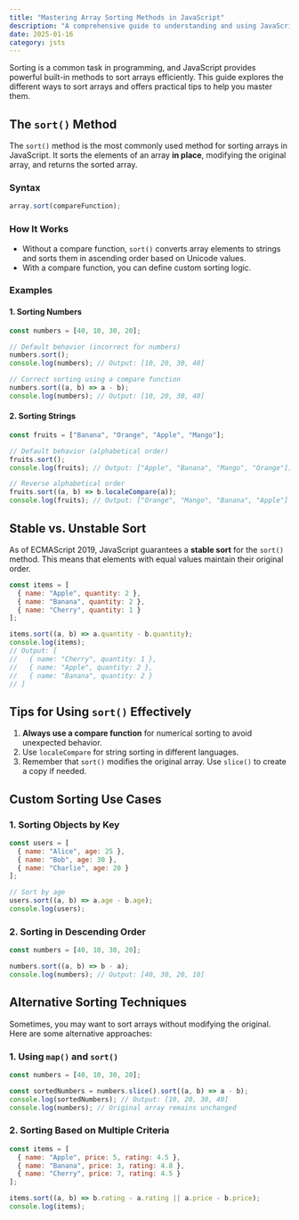 ```yaml
---
title: "Mastering Array Sorting Methods in JavaScript"
description: "A comprehensive guide to understanding and using JavaScript's array sorting methods."
date: 2025-01-16
category: jsts
---
```


Sorting is a common task in programming, and JavaScript provides powerful built-in methods to sort arrays efficiently. This guide explores the different ways to sort arrays and offers practical tips to help you master them.

## The `sort()` Method

The `sort()` method is the most commonly used method for sorting arrays in JavaScript. It sorts the elements of an array **in place**, modifying the original array, and returns the sorted array.

### Syntax

```javascript
array.sort(compareFunction);
```

### How It Works

- Without a compare function, `sort()` converts array elements to strings and sorts them in ascending order based on Unicode values.
- With a compare function, you can define custom sorting logic.

### Examples

#### 1. Sorting Numbers

```javascript
const numbers = [40, 10, 30, 20];

// Default behavior (incorrect for numbers)
numbers.sort();
console.log(numbers); // Output: [10, 20, 30, 40]

// Correct sorting using a compare function
numbers.sort((a, b) => a - b);
console.log(numbers); // Output: [10, 20, 30, 40]
```

#### 2. Sorting Strings

```javascript
const fruits = ["Banana", "Orange", "Apple", "Mango"];

// Default behavior (alphabetical order)
fruits.sort();
console.log(fruits); // Output: ["Apple", "Banana", "Mango", "Orange"];

// Reverse alphabetical order
fruits.sort((a, b) => b.localeCompare(a));
console.log(fruits); // Output: ["Orange", "Mango", "Banana", "Apple"]
```

## Stable vs. Unstable Sort

As of ECMAScript 2019, JavaScript guarantees a **stable sort** for the `sort()` method. This means that elements with equal values maintain their original order.

```javascript
const items = [
  { name: "Apple", quantity: 2 },
  { name: "Banana", quantity: 2 },
  { name: "Cherry", quantity: 1 }
];

items.sort((a, b) => a.quantity - b.quantity);
console.log(items);
// Output: [
//   { name: "Cherry", quantity: 1 },
//   { name: "Apple", quantity: 2 },
//   { name: "Banana", quantity: 2 }
// ]
```

## Tips for Using `sort()` Effectively

1. **Always use a compare function** for numerical sorting to avoid unexpected behavior.
2. Use `localeCompare` for string sorting in different languages.
3. Remember that `sort()` modifies the original array. Use `slice()` to create a copy if needed.

## Custom Sorting Use Cases

### 1. Sorting Objects by Key

```javascript
const users = [
  { name: "Alice", age: 25 },
  { name: "Bob", age: 30 },
  { name: "Charlie", age: 20 }
];

// Sort by age
users.sort((a, b) => a.age - b.age);
console.log(users);
```

### 2. Sorting in Descending Order

```javascript
const numbers = [40, 10, 30, 20];

numbers.sort((a, b) => b - a);
console.log(numbers); // Output: [40, 30, 20, 10]
```

## Alternative Sorting Techniques

Sometimes, you may want to sort arrays without modifying the original. Here are some alternative approaches:

### 1. Using `map()` and `sort()`

```javascript
const numbers = [40, 10, 30, 20];

const sortedNumbers = numbers.slice().sort((a, b) => a - b);
console.log(sortedNumbers); // Output: [10, 20, 30, 40]
console.log(numbers); // Original array remains unchanged

```

### 2. Sorting Based on Multiple Criteria

```javascript
const items = [
  { name: "Apple", price: 5, rating: 4.5 },
  { name: "Banana", price: 3, rating: 4.8 },
  { name: "Cherry", price: 7, rating: 4.5 }
];

items.sort((a, b) => b.rating - a.rating || a.price - b.price);
console.log(items);
```
